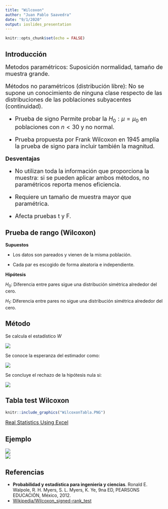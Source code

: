 ```yaml
---
title: "Wilcoxon"
author: "Juan Pablo Saavedra"
date: "9/1/2020"
output: ioslides_presentation
---
```


```r
knitr::opts_chunk$set(echo = FALSE)
```

## Introducción

<font size="4">
Metodos paramétricos: Suposición normalidad, tamaño de muestra grande. 

Métodos no paramétricos (distribución libre): No se supone un conocimiento de ninguna clase respecto de las distribuciones de las poblaciones subyacentes (continuidad).

- Prueba de signo Permite probar la $H_{0}: \mu = \mu_{0}$ en poblaciones con $n<30$ y no normal.

- Prueba propuesta por Frank Wilcoxon en 1945 amplía la prueba de signo para incluir también la magnitud.

**Desventajas**

* No utilizan toda la información que proporciona la muestra: si se pueden aplicar ambos métodos, no paramétricos reporta menos eficiencia.   

* Requiere un tamaño de muestra mayor que paramétrica.  

* Afecta pruebas t y F.  

</font>


## Prueba de rango (Wilcoxon)

**Supuestos**

- Los datos son pareados y vienen de la misma población.

- Cada par es escogido de forma aleatoria e independiente. 

**Hipótesis**

$H_{0}$: Diferencia entre pares sigue una distribución simétrica alrededor del cero.

$H_{1}$: Diferencia entre pares no sigue una distribución simétrica alrededor del cero.

## Método

Se calcula el estadístico $W$

<div class="row centered">
![](Wilcoxon2.PNG)
</div>

Se conoce la esperanza del estimador como: 

<div class="row centered">
![](Wilcoxon3.PNG)
</div>

Se concluye el rechazo de la hipótesis nula si: 

<div class="row centered">
![](Wilcoxon4.PNG)
</div>

## Tabla test Wilcoxon

<div class="row centered">
```r
knitr::include_graphics("WilcoxonTabla.PNG")
```

<font size="3">
[Real Statistics Using Excel](http://www.real-statistics.com/statistics-tables/wilcoxon-signed-ranks-table/
)
</font>
</div>
## Ejemplo

<div class="row centered">
![](WilcoxonejA.PNG)
<br>
![](WilcoxonejB.PNG)
</div>

## Referencias

- **Probabilidad y estadística para ingeniería y ciencias**. Ronald E. Walpole, R. H. Myers, S. L. Myers, K. Ye, 9na ED, PEARSONS EDUCACIÓN, México, 2012.  
- [Wikipedia/Wilcoxon_signed-rank_test](https://en.wikipedia.org/wiki/Wilcoxon_signed-rank_test)